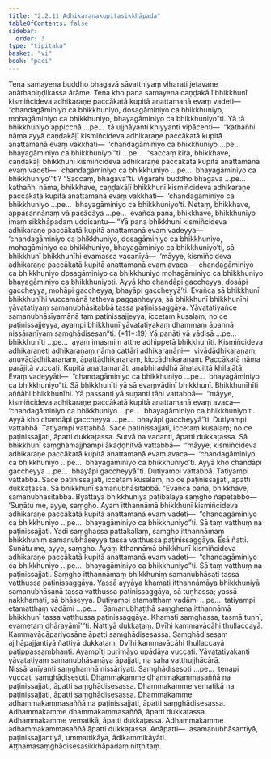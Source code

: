 ```yaml
---
title: "2.2.11 Adhikaraṇakupitasikkhāpada"
tableOfContents: false
sidebar:
  order: 3
type: "tipitaka"
basket: "vi"
book: "paci"
---
```



<DynamicBreadcrumb />

<Division number="715" book="paci">

<Paragraph number="2344" book="paci">
Tena samayena buddho bhagavā sāvatthiyaṃ viharati jetavane anāthapiṇḍikassa ārāme. Tena kho pana samayena caṇḍakāḷī bhikkhunī kismiñcideva adhikaraṇe paccākatā kupitā anattamanā evaṃ vadeti—  “chandagāminiyo ca bhikkhuniyo, dosagāminiyo ca bhikkhuniyo, mohagāminiyo ca bhikkhuniyo, bhayagāminiyo ca bhikkhuniyo”ti.
</Paragraph>

<Paragraph number="2345" book="paci">
Yā tā bhikkhuniyo appicchā …pe…  tā ujjhāyanti khiyyanti vipācenti—  “kathañhi nāma ayyā caṇḍakāḷī kismiñcideva adhikaraṇe paccākatā kupitā anattamanā evaṃ vakkhati—  ‘chandagāminiyo ca bhikkhuniyo …pe…  bhayagāminiyo ca bhikkhuniyo’”ti …pe…  “saccaṃ kira, bhikkhave, caṇḍakāḷī bhikkhunī kismiñcideva adhikaraṇe paccākatā kupitā anattamanā evaṃ vadeti—  ‘chandagāminiyo ca bhikkhuniyo …pe…  bhayagāminiyo ca bhikkhuniyo’”ti? “Saccaṃ, bhagavā”ti. Vigarahi buddho bhagavā …pe…  kathañhi nāma, bhikkhave, caṇḍakāḷī bhikkhunī kismiñcideva adhikaraṇe paccākatā kupitā anattamanā evaṃ vakkhati—  ‘chandagāminiyo ca bhikkhuniyo …pe…  bhayagāminiyo ca bhikkhuniyo’ti. Netaṃ, bhikkhave, appasannānaṃ vā pasādāya …pe…  evañca pana, bhikkhave, bhikkhuniyo imaṃ sikkhāpadaṃ uddisantu—
</Paragraph>

</Division>
<Division number="716" book="paci">

<Paragraph number="2346" book="paci">
<Emphasis>“Yā pana bhikkhunī kismiñcideva adhikaraṇe paccākatā kupitā anattamanā evaṃ vadeyya—  ‘chandagāminiyo ca bhikkhuniyo, dosagāminiyo ca bhikkhuniyo, mohagāminiyo ca bhikkhuniyo, bhayagāminiyo ca bhikkhuniyo’ti, sā bhikkhunī bhikkhunīhi evamassa vacanīyā—  ‘māyye, kismiñcideva adhikaraṇe paccākatā kupitā anattamanā evaṃ avaca—  chandagāminiyo ca bhikkhuniyo dosagāminiyo ca bhikkhuniyo mohagāminiyo ca bhikkhuniyo bhayagāminiyo ca bhikkhuniyoti. Ayyā kho chandāpi gaccheyya, dosāpi gaccheyya, mohāpi gaccheyya, bhayāpi gaccheyyā’ti. Evañca sā bhikkhunī bhikkhunīhi vuccamānā tatheva paggaṇheyya, sā bhikkhunī bhikkhunīhi yāvatatiyaṃ samanubhāsitabbā tassa paṭinissaggāya. Yāvatatiyañce samanubhāsīyamānā taṃ paṭinissajjeyya, iccetaṃ kusalaṃ; no ce paṭinissajjeyya, ayampi bhikkhunī yāvatatiyakaṃ dhammaṃ āpannā nissāraṇīyaṃ saṃghādisesan”</Emphasis>ti. (*11*:<Emphasis>19</Emphasis>)
</Paragraph>

</Division>
<Division number="717" book="paci">

<Paragraph number="2347" book="paci">
<Emphasis>Yā panā</Emphasis>ti yā yādisā …pe…  <Emphasis>bhikkhunī</Emphasis>ti …pe…  ayaṃ imasmiṃ atthe adhippetā bhikkhunīti.
</Paragraph>

<Paragraph number="2348" book="paci">
<Emphasis>Kismiñcideva adhikaraṇe</Emphasis>ti adhikaraṇaṃ nāma cattāri adhikaraṇāni—  vivādādhikaraṇaṃ, anuvādādhikaraṇaṃ, āpattādhikaraṇaṃ, kiccādhikaraṇaṃ.
</Paragraph>

<Paragraph number="2349" book="paci">
<Emphasis>Paccākatā</Emphasis> nāma parājitā vuccati.
</Paragraph>

<Paragraph number="2350" book="paci">
<Emphasis>Kupitā anattamanā</Emphasis>ti anabhiraddhā āhatacittā khilajātā.
</Paragraph>

<Paragraph number="2351" book="paci">
<Emphasis>Evaṃ vadeyyā</Emphasis>ti—  “chandagāminiyo ca bhikkhuniyo …pe…  bhayagāminiyo ca bhikkhuniyo”ti.
</Paragraph>

<Paragraph number="2352" book="paci">
<Emphasis>Sā bhikkhunī</Emphasis>ti yā sā evaṃvādinī bhikkhunī.
</Paragraph>

<Paragraph number="2353" book="paci">
<Emphasis>Bhikkhunīhī</Emphasis>ti aññāhi bhikkhunīhi.
</Paragraph>

<Paragraph number="2354" book="paci">
Yā passanti yā suṇanti tāhi vattabbā—  “māyye, kismiñcideva adhikaraṇe paccākatā kupitā anattamanā evaṃ avaca—  ‘chandagāminiyo ca bhikkhuniyo …pe…  bhayagāminiyo ca bhikkhuniyo’ti. Ayyā kho chandāpi gaccheyya …pe…  bhayāpi gaccheyyā”ti. Dutiyampi vattabbā. Tatiyampi vattabbā. Sace paṭinissajjati, iccetaṃ kusalaṃ; no ce paṭinissajjati, āpatti dukkaṭassa. Sutvā na vadanti, āpatti dukkaṭassa. Sā bhikkhunī saṃghamajjhampi ākaḍḍhitvā vattabbā—  “māyye, kismiñcideva adhikaraṇe paccākatā kupitā anattamanā evaṃ avaca—  ‘chandagāminiyo ca bhikkhuniyo …pe…  bhayagāminiyo ca bhikkhuniyo’ti. Ayyā kho chandāpi gaccheyya …pe…  bhayāpi gaccheyyā”ti. Dutiyampi vattabbā. Tatiyampi vattabbā. Sace paṭinissajjati, iccetaṃ kusalaṃ; no ce paṭinissajjati, āpatti dukkaṭassa. Sā bhikkhunī samanubhāsitabbā. “Evañca pana, bhikkhave, samanubhāsitabbā. Byattāya bhikkhuniyā paṭibalāya saṃgho ñāpetabbo—
</Paragraph>

</Division>
<Division number="718" book="paci">

<Paragraph number="2355" book="paci">
‘Suṇātu me, ayye, saṃgho. Ayaṃ itthannāmā bhikkhunī kismiñcideva adhikaraṇe paccākatā kupitā anattamanā evaṃ vadeti—  “chandagāminiyo ca bhikkhuniyo …pe…  bhayagāminiyo ca bhikkhuniyo”ti. Sā taṃ vatthuṃ na paṭinissajjati. Yadi saṃghassa pattakallaṃ, saṃgho itthannāmaṃ bhikkhuniṃ samanubhāseyya tassa vatthussa paṭinissaggāya. Esā ñatti.
</Paragraph>

<Paragraph number="2356" book="paci">
Suṇātu me, ayye, saṃgho. Ayaṃ itthannāmā bhikkhunī kismiñcideva adhikaraṇe paccākatā kupitā anattamanā evaṃ vadeti—  “chandagāminiyo ca bhikkhuniyo …pe…  bhayagāminiyo ca bhikkhuniyo”ti. Sā taṃ vatthuṃ na paṭinissajjati. Saṃgho itthannāmaṃ bhikkhuniṃ samanubhāsati tassa vatthussa paṭinissaggāya. Yassā ayyāya khamati itthannāmāya bhikkhuniyā samanubhāsanā tassa vatthussa paṭinissaggāya, sā tuṇhassa; yassā nakkhamati, sā bhāseyya.
</Paragraph>

<Paragraph number="2357" book="paci">
Dutiyampi etamatthaṃ vadāmi …pe…  tatiyampi etamatthaṃ vadāmi …pe… .
</Paragraph>

<Paragraph number="2358" book="paci">
Samanubhaṭṭhā saṃghena itthannāmā bhikkhunī tassa vatthussa paṭinissaggāya. Khamati saṃghassa, tasmā tuṇhī, evametaṃ dhārayāmī’”ti.
</Paragraph>

<Paragraph number="2359" book="paci">
Ñattiyā dukkaṭaṃ. Dvīhi kammavācāhi thullaccayā. Kammavācāpariyosāne āpatti saṃghādisesassa. Saṃghādisesaṃ ajjhāpajjantiyā ñattiyā dukkaṭaṃ. Dvīhi kammavācāhi thullaccayā paṭippassambhanti.
</Paragraph>

<Paragraph number="2360" book="paci">
<Emphasis>Ayampī</Emphasis>ti purimāyo upādāya vuccati.
</Paragraph>

<Paragraph number="2361" book="paci">
<Emphasis>Yāvatatiyakan</Emphasis>ti yāvatatiyaṃ samanubhāsanāya āpajjati, na saha vatthujjhācārā.
</Paragraph>

<Paragraph number="2362" book="paci">
<Emphasis>Nissāraṇīyan</Emphasis>ti saṃghamhā nissārīyati.
</Paragraph>

<Paragraph number="2363" book="paci">
<Emphasis>Saṃghādiseso</Emphasis>ti …pe…  tenapi vuccati saṃghādisesoti.
</Paragraph>

</Division>
<Division number="719" book="paci">

<Paragraph number="2364" book="paci">
Dhammakamme dhammakammasaññā na paṭinissajjati, āpatti saṃghādisesassa. Dhammakamme vematikā na paṭinissajjati, āpatti saṃghādisesassa. Dhammakamme adhammakammasaññā na paṭinissajjati, āpatti saṃghādisesassa.
</Paragraph>

<Paragraph number="2365" book="paci">
Adhammakamme dhammakammasaññā, āpatti dukkaṭassa. Adhammakamme vematikā, āpatti dukkaṭassa. Adhammakamme adhammakammasaññā āpatti dukkaṭassa.
</Paragraph>

</Division>
<Division number="720" book="paci">

<Paragraph number="2366" book="paci">
Anāpatti—  asamanubhāsantiyā, paṭinissajjantiyā, ummattikāya, ādikammikāyāti.

</Paragraph>
</Division>

<Paragraph number="2367" type="center" book="paci">
Aṭṭhamasaṃghādisesasikkhāpadaṃ niṭṭhitaṃ.
</Paragraph>